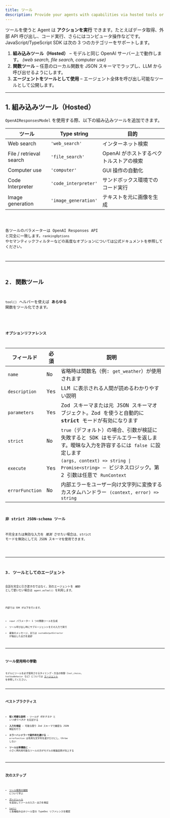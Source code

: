 ```yaml
---
title: ツール
description: Provide your agents with capabilities via hosted tools or custom function tools
---
```



ツールを使うと Agent は **アクションを実行** できます。たとえばデータ取得、外部 API 呼び出し、コード実行、さらにはコンピュータ操作などです。JavaScript/TypeScript SDK は次の 3 つのカテゴリーをサポートします。

1. **組み込みツール（Hosted）** – モデルと同じ OpenAI サーバー上で動作します。 _(web search, file search, computer use)_
2. **関数ツール** – 任意のローカル関数を JSON スキーマでラップし、LLM から呼び出せるようにします。
3. **エージェントをツールとして使用** – エージェント全体を呼び出し可能なツールとして公開します。

---

## 1. 組み込みツール（Hosted）

`OpenAIResponsesModel` を使用する際、以下の組み込みツールを追加できます。

| ツール                  | Type string          | 目的                                    |
| ----------------------- | -------------------- | --------------------------------------- |
| Web search              | `'web_search'`       | インターネット検索                      |
| File / retrieval search | `'file_search'`      | OpenAI がホストするベクトルストアの検索 |
| Computer use            | `'computer'`         | GUI 操作の自動化                        |
| Code Interpreter        | `'code_interpreter'` | サンドボックス環境でのコード実行        |
| Image generation        | `'image_generation'` | テキストを元に画像を生成                |

<Code lang="typescript" code={toolsHostedToolsExample} title="Hosted tools" />

各ツールのパラメーターは OpenAI Responses API と完全に一致します。`rankingOptions` やセマンティックフィルターなどの高度なオプションについては公式ドキュメントを参照してください。

---

## 2. 関数ツール

`tool()` ヘルパーを使えば **あらゆる** 関数をツール化できます。

<Code
  lang="typescript"
  code={toolsFunctionExample}
  title="Function tool with Zod parameters"
/>

### オプションリファレンス

| フィールド      | 必須 | 説明                                                                                                                           |
| --------------- | ---- | ------------------------------------------------------------------------------------------------------------------------------ |
| `name`          | No   | 省略時は関数名（例: `get_weather`）が使用されます                                                                              |
| `description`   | Yes  | LLM に表示される人間が読めるわかりやすい説明                                                                                   |
| `parameters`    | Yes  | Zod スキーマまたは元 JSON スキーマオブジェクト。Zod を使うと自動的に **strict** モードが有効になります                         |
| `strict`        | No   | `true`（デフォルト）の場合、引数が検証に失敗すると SDK はモデルエラーを返します。曖昧な入力を許容するには `false` に設定します |
| `execute`       | Yes  | `(args, context) => string \| Promise<string>` – ビジネスロジック。第 2 引数は任意で `RunContext`                              |
| `errorFunction` | No   | 内部エラーをユーザー向け文字列に変換するカスタムハンドラー `(context, error) => string`                                        |

### 非 strict JSON-schema ツール

不完全または無効な入力を _推測_ させたい場合は、strict モードを無効にして元 JSON スキーマを使用できます。

<Code
  lang="typescript"
  code={nonStrictSchemaTools}
  title="Non-strict JSON schema tools"
/>

---

## 3. ツールとしてのエージェント

会話を完全に引き渡すのではなく、別のエージェントを _補助_ として使いたい場合は `agent.asTool()` を利用します。

<Code lang="typescript" code={agentsAsToolsExample} title="Agents as tools" />

内部では SDK が以下を行います。

- `input` パラメーター 1 つの関数ツールを生成
- ツール呼び出し時にサブエージェントをその入力で実行
- 最後のメッセージ、または `customOutputExtractor` が抽出した出力を返却

---

## ツール使用時の挙動

モデルにツールを必ず使用させるタイミング・方法の制御（`tool_choice`, `toolUseBehavior` など）については [エージェント](/openai-agents-js/ja/guides/agents#forcing-tool-use) を参照してください。

---

## ベストプラクティス

- **短く明確な説明** – ツールが _何をするか_ と _いつ使うべきか_ を記述する
- **入力を検証** – 可能な限り Zod スキーマで厳密な JSON 検証を行う
- **エラーハンドラーで副作用を避ける** – `errorFunction` は有用な文字列を返すだけにし、throw しない
- **ツールは単機能に** – 小さく再利用可能なツールの方がモデルの推論品質が向上する

---

## 次のステップ

- [ツール使用の強制](/openai-agents-js/ja/guides/agents#forcing-tool-use) について学ぶ
- [ガードレール](/openai-agents-js/ja/guides/guardrails) を追加してツールの入力・出力を検証
- [`tool()`](/openai-agents-js/openai/agents/functions/tool) と各種組み込みツール型の TypeDoc リファレンスを確認
